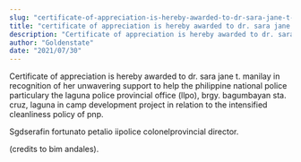 ```yaml
---
slug: "certificate-of-appreciation-is-hereby-awarded-to-dr-sara-jane-t-manilay"
title: "certificate of appreciation is hereby awarded to dr. sara jane t. manilay"
description: "Certificate of appreciation is hereby awarded to dr. sara jane t. manilay in recognition of..."
author: "Goldenstate"
date: "2021/07/30"
---
```


Certificate of appreciation is hereby awarded to dr. sara jane t. manilay in recognition of her unwavering support to help the philippine national police particulary the laguna police provincial office (llpo), brgy. bagumbayan sta. cruz, laguna in camp development project in relation to the intensified cleanliness policy of pnp.

Sgdserafin fortunato petalio iipolice colonelprovincial director.

(credits to bim andales).